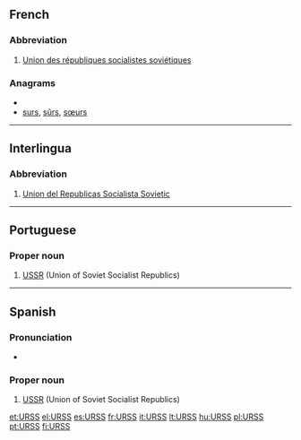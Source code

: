 ==French==

===Abbreviation===
{{infl|fr|abbreviation}} {{f}}

# [[Union des républiques socialistes soviétiques]]

===Anagrams===
* {{alphagram|rssu}}
* [[surs#French|surs]], [[sûrs#French|sûrs]], [[sœurs#French|sœurs]]

----

==Interlingua==

===Abbreviation===
{{infl|ia|abbreviation}}

# [[Union del Republicas Socialista Sovietic]]

----

==Portuguese==

===Proper noun===
{{infl|pt|proper noun|g=f}}

# [[USSR]] (Union of Soviet Socialist Republics)

{{tbot entry|Portuguese|USSR|2010|April|pt}}

----

==Spanish==
{{wikipedia|lang=es}}

===Pronunciation===
* {{IPA|/urs/|lang=es}}

===Proper noun===
{{infl|es|proper noun|g=f}}

# [[USSR]] (Union of Soviet Socialist Republics)

{{tbot entry|Spanish|USSR|2010|April|es}}

[[et:URSS]]
[[el:URSS]]
[[es:URSS]]
[[fr:URSS]]
[[it:URSS]]
[[lt:URSS]]
[[hu:URSS]]
[[pl:URSS]]
[[pt:URSS]]
[[fi:URSS]]